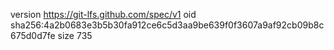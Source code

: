 version https://git-lfs.github.com/spec/v1
oid sha256:4a2b0683e3b5b30fa912ce6c5d3aa9be639f0f3607a9af92cb09b8c675d0d7fe
size 735
